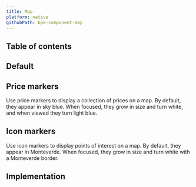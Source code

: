 ```yaml
---
title: Map
platform: native
githubPath: bpk-component-map
---
```





## Table of contents

## Default

<NativeComponentScreenshots
  iOS={iosMapDefault}
  iOSAltText="iOS map component"
  android={androidMapDefault}
  androidAltText="Android map component" />

## Price markers

Use price markers to display a collection of prices on a map. By default, they appear in sky blue. When focused, they grow in size and turn white, and when viewed they turn light blue.

<NativeComponentScreenshots
  iOS={iosMapPriceMarker}
  iOSAltText="iOS map price marker"
  android={androidMapPriceMarker}
  androidAltText="Android map price marker" />

## Icon markers

Use icon markers to display points of interest on a map. By default, they appear in Monteverde. When focused, they grow in size and turn white with a Monteverde border.

<NativeComponentScreenshots
  iOS={iosMapIconMarker}
  iOSAltText="iOS map icon marker"
  android={androidMapIconMarker}
  androidAltText="Android map icon marker" />

## Implementation

<Readme />
